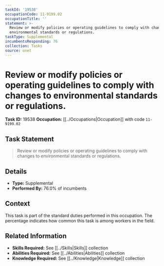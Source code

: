 ```yaml
---
taskId: '19538'
occupationCode: 11-9199.02
occupationTitle: ''
statement: >-
  Review or modify policies or operating guidelines to comply with changes to
  environmental standards or regulations.
taskType: Supplemental
incumbentsResponding: 76
collection: Tasks
source: onet
---
```

# Review or modify policies or operating guidelines to comply with changes to environmental standards or regulations.

**Task ID:** 19538
**Occupation:** [[../Occupations|Occupation]] with code `11-9199.02`

## Task Statement

> Review or modify policies or operating guidelines to comply with changes to environmental standards or regulations.

## Details

- **Type:** Supplemental
- **Performed By:** 76.0% of incumbents

## Context

This task is part of the standard duties performed in this occupation. The percentage indicates how common this task is among workers in the field.

## Related Information

- **Skills Required:** See [[../Skills|Skills]] collection
- **Abilities Required:** See [[../Abilities|Abilities]] collection
- **Knowledge Required:** See [[../Knowledge|Knowledge]] collection
